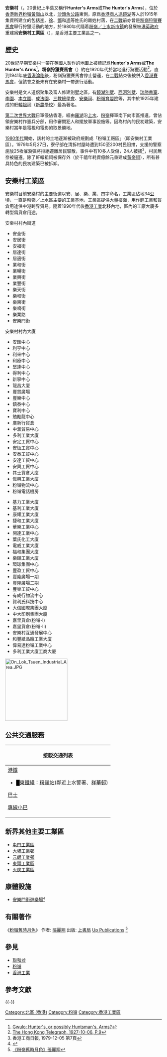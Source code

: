 '''安樂村'''（{{lang-en|'''On Lok Tsuen'''，亦作'''On Lok Village'''}}，20世紀上半葉又稱作'''Hunter's Arms'''或'''The Hunter's Arms'''），位於[[香港|香港]][[新界|新界]][[粉嶺|粉嶺]][[黃崗山_(香港)|黃崗山]]以北，[[沙頭角公路|沙頭角公路]]東側，原爲[[香港|香港]][[商人|商人]][[馮鏡湖|馮鏡湖]]等人於1915年集資所建立的包括[[李姓|李]]、[[徐姓|徐]]、[[鄧姓|鄧]]和[[馮姓|馮]]等姓氏的雜姓村落，在[[二戰|二戰]]前亦曾是[[粉嶺狩獵賽馬會|粉嶺狩獵賽馬會]]舉行狩獵活動的地方，於1980年代隨着[[粉嶺／上水新市鎮|粉嶺／上水新市鎮]]的發展被[[港英政府|港英政府]]重建爲'''安樂村工業區'''（{{lang-en|'''On Lok Tsuen Industrial Area'''}}），是香港主要工業區之一。

==歷史==
20世紀早期安樂村一帶在英國人製作的地圖上被標記爲'''Hunter's Arms'''或'''The Hunter's Arms'''<ref>[https://gwulo.com/node/6487/photos Gwulo: Hunter's, or possibly Huntsman's, Arms?]</ref>，'''粉嶺狩獵賽馬會'''（{{lang-en|'''Fanling Hunt and Race Club'''}}）約在1920年代於當地進行狩獵活動<ref>[https://gwulo.com/atom/13678 The Hong Kong Telegraph, 1927-10-06, P.9]</ref>，直到1941年底[[香港淪陷|香港淪陷]]後，粉嶺狩獵賽馬會停止營運，在[[二戰|二戰]]結束後被併入[[香港賽馬會|香港賽馬會]]，但該會之後未有在安樂村一帶進行活動。

安樂村是文人道侶聚集及富人修建別墅之區，有[[鏡湖別墅|鏡湖別墅]]、[[西河別墅|西河別墅]]、[[瑞勝書室|瑞勝書室]]、[[李園_(安樂村)|李園]]、[[本立園|本立園]]、[[成法園|成法園]]、[[三教總學會|三教總學會]]、[[安樂祠|安樂祠]]、[[粉嶺育嬰院|粉嶺育嬰院]]等，其中於1925年建成的[[軒轅祖祠|軒轅祖祠]]（[[新農學校|新農學校]]）最為著名。

[[第二次世界大戰|第二次世界大戰]]日軍侵佔香港，經由[[羅湖|羅湖]]沿[[上水|上水]]、[[粉嶺|粉嶺]]揮軍南下向市區推進，曾佔領安樂村作憲兵分部，用作審問犯人和擺放軍事設施等。因為村內的民初建築，安樂村當年是電視和電影的取景勝地。

[[香港1980年代|1980年代]]開始，該村的土地逐漸被政府規劃成「粉嶺工廠區」（即安樂村工業區）。1979年5月27日，寮仔部在清拆村屋時遭到150至200村民阻擋，支援的警察施放25枚催淚彈將拒絕遷離居民驅散，事件中有10多人受傷，24人被捕<REF>香港工商日報, 1979-12-05 第7頁</REF>，村民無奈被逼遷。除了軒轅祖祠被保存外（於千禧年耗資億餘元重建成[[黃帝祠|黃帝祠]]），所有甚具特色的民初建築已被拆卸。

==安樂村工業區==
安樂村目前安樂村的主要街道以安、居、樂、業、四字命名，工業區佔地34[[公頃|公頃]]，一直是粉嶺／上水區主要的工業基地，工業區提供大量樓面，用作輕工業和貨倉用途供中港跨界貿易。隨着1990年代後[[香港工業|香港工業]]北移內地，區內的工廠大廈多轉型爲貨倉用途。
{{col-begin}}
{{col-4}}
;安樂村村內街道
*安全街
*安居街
*安福街
*居達街
*居適街
*業和街
*業暢街
*業興街
*業豐街
*樂天街
*樂和街
*樂東街
*樂鳴街
*樂業路
*安樂門街
{{col-4}}
;安樂村村內大廈
*安匯中心
*利亨中心
*利來中心
*利療中心
*堅達中心
*得利中心
*新寧中心
*龍昌大廈
*豐貿廣場
*豐樂中心
*鎮泰中心
*寶利中心
*勉勵龍中心
*廣新行貨倉
*中滙貿易中心
*多利工業大廈
*安定工貿中心
*安恆工貿中心
*安泰工貿中心
*安達工貿中心
*安興工貿中心
*其士貨倉大廈
*恆興工業大廈
*粉嶺物流中心
*粉嶺電話機房
{{col-4}}
*基力工業大廈
*基利工業大廈
*康耀工業大廈
*捷和工業大廈
*華樂工業中心
*開達工業中心
*葉氏化工大廈
*電威工業大廈
*福和集團大廈
*樂頤工業大廈
*環球集團中心
*豐盈工貿中心
*豐隆廣場一期
*豐隆廣場二期
*豐樂工貿中心
*有成行物流中心
*賀利氏科技中心
*大信國際集團大廈
*中大印刷集團大廈
*嘉里貨倉(粉嶺-I)
*嘉里貨倉(粉嶺-II)
*安樂村互通發展中心
*和豐紙品廠工業大廈
*偉易達粉嶺工業中心
*多利工業大廈工商大廈
{{col-4}}
[[File:On_Lok_Tsuen_Industrial_Area.JPG|200px]]
{{col-end}}

==公共交通服務==
{| class="mw-collapsible mw-collapsed wikitable" style="background:yellow; margin: 0 auto; width: auto;" 
! 接駁交通列表
|-
|
;[[港鐵|港鐵]]
*<font color="{{東鐵綫色彩}}">█</font>[[東鐵綫|東鐵綫]]：[[粉嶺站|粉嶺站]](鄰近上水警署、[[祥華邨|祥華邨]])
;[[香港巴士|巴士]]
{{九龍新界巴士簡單列表|70K|78A|78K|79K|261|270C|277A|278A|N78}}
{{過海隧道巴士簡單列表|373|673|673P}}
{{大嶼山巴士簡單列表|A43|A43P|N42A|NA43}}
;[[香港小巴|專線小巴]]
{{新界專線小巴簡單列表|52B|52K|54A|54K|56B|56C|56K|501A|501K}} 
|}

==新界其他主要工業區==
*[[屯門工業區|屯門工業區]]
*[[大埔工業邨|大埔工業邨]] 
*[[元朗工業邨|元朗工業邨]]
*[[東頭工業區|東頭工業區]]
*[[火炭工業區|火炭工業區]]

==康體設施==
*[[安樂門街遊樂場|安樂門街遊樂場]]<small><ref name="two">{{cite web|url=http://www.lcsd.gov.hk/lsb/b5/facilities.php?ftid=36&did=7|title=康樂設施|author=康文署|accessdate=2012年1月1日|deadurl=yes|archiveurl=https://web.archive.org/web/20130521220536/http://www.lcsd.gov.hk/lsb/b5/facilities.php?ftid=36&did=7|archivedate=2013年5月21日}}</ref></small>

==有關著作==
《[[粉嶺舊時月色|粉嶺舊時月色]]》  作者: [[張麗翔|張麗翔]]  出版: [[上書局|上書局]] [[Up_Publications|Up Publications]]
<ref>[http://www.uppublications.biz/product-page/%E7%B2%89%E5%B6%BA%E8%88%8A%E6%99%82%E6%9C%88%E8%89%B2-%E4%BD%9C%E8%80%85-%E5%BC%B5%E9%BA%97%E7%BF%94 《粉嶺舊時月色》張麗翔]{{Dead link|date=2019年5月 |bot=InternetArchiveBot |fix-attempted=yes }}</ref>

==參見==
* [[聯和墟|聯和墟]]
* [[粉嶺|粉嶺]]
* [[香港工業|香港工業]]

==參考文獻==
<div class="references-small">
<references />
</div>

{{-}}
{{北區 (香港)}}

[[Category:北區_(香港)|Category:北區 (香港)]]
[[Category:粉嶺|Category:粉嶺]]
[[Category:香港工業區|Category:香港工業區]]